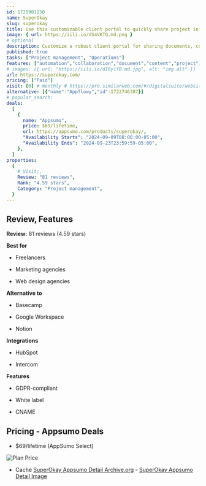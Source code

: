 ```yaml
---
id: 1725901250
name: SuperOkay
slug: superokay
title: Use this customizable client portal to quickly share project information, assets, and tasks
image: { url: https://iili.io/dS4VKTQ.md.png }
# optional
description: Customize a robust client portal for sharing documents, content, tasks, links, and embedded apps with your clientImpress clients with customizable project portals that match their logo, colors, images, and fonts
published: true
tasks: ["Project management", "Operations"]
features: ["automation","collaboration","document","content","project","management","customer support","template"]
# images: [{ url: "https://iili.io/dI8yiYB.md.jpg", alt: "img alt" }]
url: https://superokay.com/
pricing: ["Paid"]
visit: [0] # monthly # https://pro.similarweb.com/#/digitalsuite/websiteanalysis/home
alternative: [{"name":"Appflowy","id":1722746387}]
# popular_search:
deals:
  [
    {
      name: "Appsumo",
      price: $69/lifetime,
      url: https://appsumo.com/products/superokay/,
      "Availability Starts": "2024-09-09T08:00:00-05:00",
      "Availability Ends": "2024-09-23T23:59:59-05:00",
    },
  ]
properties:
  {
    # Visit:,
    Review: "81 reviews",
    Rank: "4.59 stars",
    Category: "Project management",
  }
---
```


## Review, Features

**Review:** 81 reviews (4.59 stars)

**Best for**

- Freelancers

- Marketing agencies

- Web design agencies

**Alternative to**

- Basecamp

- Google Workspace

- Notion

**Integrations**

- HubSpot

- Intercom

**Features**

- GDPR-compliant

- White label

- CNAME

## Pricing - Appsumo Deals

- $69/lifetime (AppSumo Select)

<Img src="https://iili.io/dS4y6P4.png" alt="Plan Price" />

- Cache [SuperOkay Appsumo Detail Archive.org](https://web.archive.org/web/*/https://appsumo.com/products/superokay/) - [SuperOkay Appsumo Detail Image](https://iili.io/dS69qDg.png)
